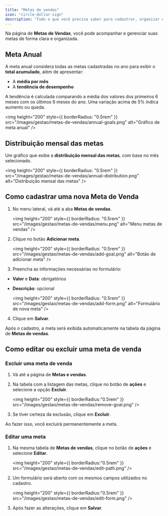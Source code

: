 ```yaml
---
title: "Metas de vendas"
icon: "circle-dollar-sign"
description: "Tudo o que você precisa saber para cadastrar, organizar e gerenciar suas metas de vendas no gc vendas."
---
```


Na página de **Metas de Vendas**, você pode acompanhar e gerenciar suas metas de forma clara e organizada.

## Meta Anual

A meta anual considera todas as metas cadastradas no ano para exibir o **total acumulado**, além de apresentar:

- A **média por mês**
- A **tendência de desempenho**

<Info>
A tendência é calculada comparando a média dos valores dos primeiros 6 meses com os últimos 6 meses do ano. Uma variação acima de 5% indica aumento ou queda.
</Info>

<img
  height="200"
  style={{ borderRadius: "0.5rem" }}
  src="/images/gestao/metas-de-vendas/annual-goals.png"
  alt="Gráfico de meta anual"
/>

## Distribuição mensal das metas

Um gráfico que exibe a **distribuição mensal das metas**, com base no mês selecionado.

<img
  height="200"
  style={{ borderRadius: "0.5rem" }}
  src="/images/gestao/metas-de-vendas/annual-distribution.png"
  alt="Distribuição mensal das metas"
/>

## Como cadastrar uma nova Meta de Venda

1. No menu lateral, vá até a aba **Metas de vendas**.

   <img
     height="200"
     style={{ borderRadius: "0.5rem" }}
     src="/images/gestao/metas-de-vendas/menu.png"
     alt="Menu metas de vendas"
   />

2. Clique no botão **Adicionar meta**.

   <img
     height="200"
     style={{ borderRadius: "0.5rem" }}
     src="/images/gestao/metas-de-vendas/add-goal.png"
     alt="Botão de adicionar meta"
   />

3. Preencha as informações necessárias no formulário:

- **Valor** e **Data**: obrigatórios  
- **Descrição**: opcional

   <img
     height="200"
     style={{ borderRadius: "0.5rem" }}
     src="/images/gestao/metas-de-vendas/add-form.png"
     alt="Formulário de nova meta"
   />

4. Clique em **Salvar**.

Após o cadastro, a meta será exibida automaticamente na tabela da página de **Metas de vendas**.

## Como editar ou excluir uma meta de venda

### Excluir uma meta de venda

1. Vá até a página de **Metas e vendas**.
2. Na tabela com a listagem das metas, clique no botão de **ações** e selecione a opção **Excluir**.

   <img
     height="200"
     style={{ borderRadius:"0.5rem" }}
     src="/images/gestao/metas-de-vendas/remove-goal.png"
   />
3. Se tiver certeza da exclusão, clique em **Excluir**.

<Warning>
  Ao fazer isso, você excluirá permanentemente a meta.
</Warning>

### Editar uma meta

1. Na mesma tabela de **Metas de vendas**, clique no botão de **ações** e selecione **Editar**.

   <img
     height="200"
     style={{ borderRadius:"0.5rem" }}
     src="/images/gestao/metas-de-vendas/edit-path.png"
   />

3. Um formulário será aberto com os mesmos campos utilizados no cadastro.

   <img
     height="200"
     style={{ borderRadius:"0.5rem" }}
     src="/images/gestao/metas-de-vendas/edit-form.png"
   />
4. Após fazer as alterações, clique em **Salvar**.